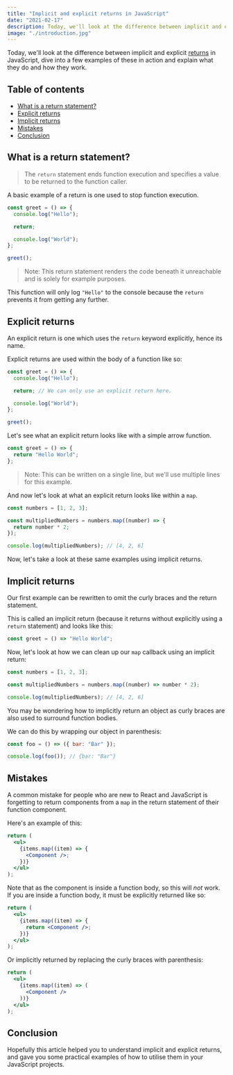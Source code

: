 ```yaml
---
title: "Implicit and explicit returns in JavaScript"
date: "2021-02-17"
description: Today, we'll look at the difference between implicit and explicit returns in JavaScript, dive into a few examples of these in action and explain what they do and how they work.
image: "./introduction.jpg"
---
```


Today, we'll look at the difference between implicit and explicit <a href="https://developer.mozilla.org/en-US/docs/Web/JavaScript/Reference/Statements/return" target="_blank">returns</a> in JavaScript, dive into a few examples of these in action and explain what they do and how they work.

## Table of contents

- [What is a return statement?](#what-is-a-return-statement)
- [Explicit returns](#explicit-returns)
- [Implicit returns](#implicit-returns)
- [Mistakes](#mistakes)
- [Conclusion](#conclusion)

## What is a return statement?

> The `return` statement ends function execution and specifies a value to be returned to the function caller.

A basic example of a return is one used to stop function execution.

```js
const greet = () => {
  console.log("Hello");

  return;

  console.log("World");
};

greet();
```

> Note: This return statement renders the code beneath it unreachable and is solely for example purposes.

This function will only log `"Hello"` to the console because the `return` prevents it from getting any further.

## Explicit returns

An explicit return is one which uses the `return` keyword explicitly, hence its name.

Explicit returns are used within the body of a function like so:

```js {4}
const greet = () => {
  console.log("Hello");

  return; // We can only use an explicit return here.

  console.log("World");
};

greet();
```

Let's see what an explicit return looks like with a simple arrow function.

```js
const greet = () => {
  return "Hello World";
};
```

> Note: This can be written on a single line, but we'll use multiple lines for this example.

And now let's look at what an explicit return looks like within a `map`.

```js
const numbers = [1, 2, 3];

const multipliedNumbers = numbers.map((number) => {
  return number * 2;
});

console.log(multipliedNumbers); // [4, 2, 6]
```

Now, let's take a look at these same examples using implicit returns.

## Implicit returns

Our first example can be rewritten to omit the curly braces and the return statement.

This is called an implicit return (because it returns without explicitly using a `return` statement) and looks like this:

```js
const greet = () => "Hello World";
```

Now, let's look at how we can clean up our `map` callback using an implicit return:

```js
const numbers = [1, 2, 3];

const multipliedNumbers = numbers.map((number) => number * 2);

console.log(multipliedNumbers); // [4, 2, 6]
```

You may be wondering how to implicitly return an object as curly braces are also used to surround function bodies.

We can do this by wrapping our object in parenthesis:

```js
const foo = () => ({ bar: "Bar" });

console.log(foo()); // {bar: "Bar"}
```

## Mistakes

A common mistake for people who are new to React and JavaScript is forgetting to return components from a `map` in the return statement of their function component.

Here's an example of this:

```jsx
return (
  <ul>
    {items.map((item) => {
      <Component />;
    })}
  </ul>
);
```

Note that as the component is inside a function body, so this will _not_ work. If you are inside a function body, it must be explicitly returned like so:

```jsx {4}
return (
  <ul>
    {items.map((item) => {
      return <Component />;
    })}
  </ul>
);
```

Or implicitly returned by replacing the curly braces with parenthesis:

```jsx
return (
  <ul>
    {items.map((item) => (
      <Component />
    ))}
  </ul>
);
```

## Conclusion

Hopefully this article helped you to understand implicit and explicit returns, and gave you some practical examples of how to utilise them in your JavaScript projects.
